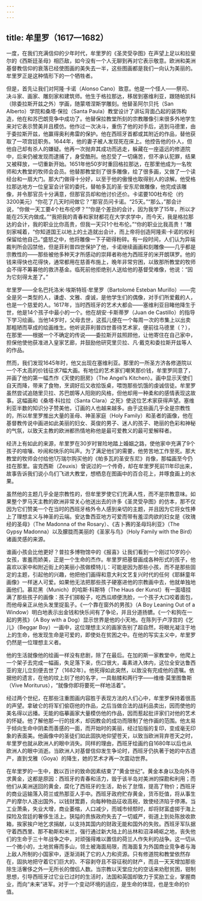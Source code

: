 ```yaml
---
---
---
```

title: 牟里罗（1617—1682）
---




一度，在我们充满信仰的少年时代，牟里罗的《圣灵受孕图》在声望上足以和拉斐尔的《西斯廷圣母》相匹敌，如今没有一个人无聊到再对它表示敬意。欧洲和美洲基督教信仰的衰落已经使图画的美失去一半，这些图画都是我们一向认为美丽的。牟里罗正是这种情形下的一个牺牲者。

但是，首先让我们对阿隆·卡诺（Alonso Cano）致意。他是一个怪人——祭司、决斗家、画家、雕刻家和建筑师。他生于格拉那达，移居到塞维利亚，跟随帕凯科（除委拉斯开兹之外）学画，随蒙塔涅斯学雕刻。他替圣阿尔贝托（San Alberto）学院和桑塔·保拉（Santa Paula）教堂设计了讲坛背面凸起的装饰构造，他在和苏巴朗竞争中成功了。他替保拉教堂所刻的宗教雕像引来很多外地学生来对它表示赞美并且模仿。他作过一次决斗，重伤了他的对手后，逃到马德里，由于委拉斯开兹，他赢得奥利弗雷的保护。他在西班牙首都或其附近的作品，替他获取了一项宫廷职务。1644年，他的妻子被人发现死在床上。他控告他的仆人，但他自己却有杀人的嫌疑。他再一次抛弃其成功而逃走，躲藏在一座遥远的修道院中，后来仍被发现而逮捕了，身受酷刑。他忍受了一切痛苦，但不承认犯罪，结果又被释放，一切重新开始。1651年他50岁时重回格拉那达，在那里他成为一名牧师和大教堂的牧师会会员。他替那教堂刻了很多雕像，绘了很多画，又做了一个读经台和一扇大门。那大门做得十分好，以至于他的傲慢也取得别人的谅解。他受格拉那达地方一位皇室会计官的委托，替帕多瓦的圣·安东尼做雕像，他完成该雕像，并令那官员十分满意，但那官员却和他讨价还价。卡诺要100杜布伦（约3200美元）“你花了几天时间做它？”那官员问卡诺。“25天。”“那么，”那会计说，“你做一天工要4个杜布伦啰？”“你是个差劲的会计，因为我学了15年，所以才能在25天内做成。”“我把我的青春和家财都花在大学求学中，而今天，我是格拉那达的会计，我的职业比你高贵，但我一天只1个杜布伦。”“你的职业比我高贵！”雕刻家喊着，“你知道国王以地上的土造就出会计，而上帝将创造阿隆索·卡诺的权利保留给他自己。”盛怒之中，他将雕像一下子砸得粉碎。有一段时间，人们认为异端裁判所会囚禁他，但是菲利普四世保护了他，卡诺继续画画和刻雕像——几乎都是宗教性的——那些被他多种天才所感动的崇拜者称他为西班牙的米开朗琪罗。他的钱来得快也花得快，通常都用在慈善布施上，晚年非常穷困，以致那所教堂的牧师会不得不筹募他的救济基金。临死前他拒绝别人送给他的基督受难像，他说：“因为它刻得太差了。”

牟里罗——全名巴托洛米·埃斯特班·牟里罗（Bartolomé Esteban Murillo）——完全是另一类型的人，谦虚、文雅、虔诚，是他学生们的偶像，对手们所爱戴的人，也是一个慈爱的人。1617年，当时西班牙的艺术大都会——塞维利亚目睹他降生于世，他是14个孩子中最小的一个。他在胡安·卡斯蒂罗（Juan de Castillo）的指导下学习绘画。当他14岁时，父母去世，这孤儿便在一个每周一次的市集上以出卖那粗陋而草成的绘画维生。他听说菲利普四世善待艺术家，便前往马德里（？），在那里——根据一个不确定的传说——委拉斯开兹照顾他，让他寄住在自己家中，担保他使他获准进入皇家艺廊，并鼓励他研究里贝拉、凡·戴克和委拉斯开兹等人的作品。

然而，我们发现1645年时，他又出现在塞维利亚。那里的一所圣方济各修道院以一个不太高的价钱征求7幅大画。有地位的艺术家们嘲笑那价钱，牟里罗同意了，并画了他的第一幅杰作《天使的厨房》（The Angel’s Kitchen）。画中显示天使们自天而降，带来了食物，烹调好后又收拾饭桌，喂饱那些饥饿的虔诚信徒。牟里罗虽然尝试追随里贝拉、苏巴朗等人阳刚的风格，但他却用一种柔和的感情表现这故事。这幅画和《桑塔·科拉拉（Santa Clara）之死》使这位艺术家获得声望。塞维利亚半数的知识分子赞美他，订画的人也越来越多。由于这些画几乎全是宗教性的，所以牟里罗推出大量的圣母、神圣家庭（Holy Family）和圣者的画像，他在基督教传说中画进如此美丽的妇女、英俊的男子、迷人的孩子、艳丽的色彩和神秘的气氛，以致天主教的欧洲都热情地称他是最可爱教义的最可爱解释者。

经济上有如此的来源，牟里罗在30岁时冒险地踏上婚姻之路，使他家中充满了9个孩子的喧嚷、吵闹和快乐的叫声。为了满足他们的需要，他劳苦地工作至死。那大教堂的牧师会付给他1万瑞尔购买他的《帕多瓦的圣安东尼》肖像，那幅画至今仍挂在那里。宙克西斯（Zeuxis）曾说过的一个传奇，却在牟里罗死前11年印出来，故事告诉我们说小鸟们飞进大教堂，想栖息在图画中的百合花上，并啄食画上的水果。

虽然他的主题几乎全是宗教性的，但牟里罗使它们充满人性，而不是宗教意味。如果整个罗马天主教的欧洲非常关心他送出去的许多《圣灵受孕图》的仿本，那不仅因为它们赞美一个在当时的西班牙格外令人感到亲切的主题，并且因为它将女性捧上了理想主义与神圣的云端。安达鲁西亚地方可爱而带有羞涩肉欲的妇女是《玫瑰经的圣母》（The Madonna of the Rosary）、《吉卜赛的圣母玛利亚》（The Gypsy Madonna）以及朦胧而美丽的《圣家与鸟》（Holy Family with the Bird）诸画灵感的来源。

谁画小孩会比他更好？普拉多博物馆中的《报喜》让我们看到一个刚过10岁的小女孩，害羞而娇美，正是一个生命的杰作。牟里罗把基督画成各种形式的孩子，他喜欢以家中和附近街上的美丽小孩做模特儿：可能是因为那些小孩，而不是那些固定的主题，引起他的兴趣，他把他们画得和意大利文艺复兴时代的任何《耶稣童年画像》一样迷人可爱。如果他无法把那些孩子硬塞进他的宗教画中去，他就单独地画他们。慕尼黑（Munich）的哈斯·科斯特（The Haus der Kunst）有一面墙挂满了那些孩子的画像：孩子们掷骰子，吃西瓜顺便洗脸，一个孩子大口咬着面包，而他母亲正从他头发里捉虱子。《一个靠在窗外的男孩》（A Boy Leaning Out of a Window）明白地表示出金钱和快乐间有了争论，并且分道扬镳。《一个和狗在一起的男孩》（A Boy with a Dog）显示世界是他的小天地。在陈列于卢浮宫的《乞儿》（Beggar Boy）一画中，这位理想主义的画家告别了超自然，将眼光凝注于地上的生命，他发现生命是可爱的，即使处在贫困之中。在他的写实主义中，牟里罗仍然是一位理想主义者。

他的生活就像他的绘画一样没有悲剧，除了在最后。在加的斯一家教堂中，他爬上一个架子去完成一幅画，失足落下来，伤口很大，毒素进入体内，这位全安达鲁西亚的宠儿立刻便去世了（1682年）。他死得如此突然，以致没有完成他的遗嘱。依据他的遗言，在他的坟上刻了他的名字，一具骷髅和两行字——维维·莫里图鲁斯（Vive Moriturus），“就像你即将要死一样地活着”。

经过两个世纪，在那些注重图画内容胜于表现方法的人们心中，牟里罗保持着很高的声望。拿破仑的将军们偷窃他的作品，之后当做合法的战利品卖出，因而使他的美名得以远播。无能的临摹画家大量模仿他的作品，因而惹起批评家们对他的艺术的怀疑。他了解他那一行的技术，却因教会的成功而限制了他作画的范围。他太易于倾向生命中阴柔而善感的一面，而开始时的美丽，经过铅版的复印，变成毫无印象的表面美。他画像中的圣徒们如此固执地仰望苍天，以致当欧洲背弃苍天之时，牟里罗也就从欧洲人的眼中消失。同样的理由，西班牙绘画约自1680年以后也从欧洲人的眼中消逝。当欧洲人对基督信仰发生争论时，西班牙仍执著于她的中古遗产，直到戈雅（Goya）的降生，她的艺术才再一次震动世界。

在牟里罗的一生中，数以百计的致命因素结束了“黄金世纪”。黄金本身以及向外寻求黄金，这都是原因：西班牙的青春和活力，毁于该半岛对美洲的探勘和利用；而他们从美洲送回的黄金，腐化了西班牙的生活，助长了怠惰，提高了物价；西班牙的商业运输落入荷兰或热那亚人手中。西班牙政府贮存黄金，货币贬值，将从事生产的摩尔人逐出国外，以钱财鬻爵，向每种物品征收高税，致使经济陷于停滞。当工业萧条，失业大增，商业萎缩，人口减少，而城市倾颓时，却将财富虚掷于海上探险及宫廷的奢侈生活上。狭隘的贵族政府失去了一切威严，街道上到处陈放收款箱，挨家挨户地乞求捐献，以支持其国内的财政无能和国外的失败。西班牙军队据守着西西里、那不勒斯和米兰，强行通过新大陆上的丛林和沼泽崎岖之地，丧失他们的生命于三十年战争之中，对顽强得难以置信的荷兰人作失利的战争。这一切从一个微小的，土地贫瘠而多山，领土被海面局限，而海面复为外国商业竞争者与海上敌人所制的小国家中，逐渐消耗了它的人力和资源。只有修道院和教堂依然存在，固执地把守着它们巨大的、不容剥夺且不容征税的财产，而且一天天增加那些除生活奢侈之外一无所长的僧侣人数。当宗教以天堂应允的空话来劝慰贫困，钳制思想，引导西班牙过它业已过时的生活时，法国和英国却致力于奖励工业，掌握商业，而向“未来”进军。对于一个变动环境的适应，是生命的体现，也是生命的价值。